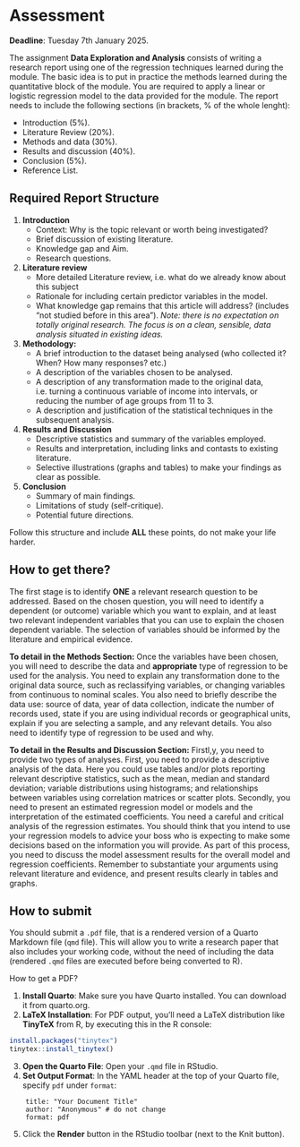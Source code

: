 # Assessment  {.unnumbered}

**Deadline**: Tuesday 7th January 2025.

The assignment **Data Exploration and Analysis** consists of writing a research report using one of the regression techniques learned during the module. The basic idea is to put in practice the methods learned during the quantitative block of the module. You are required to apply a linear or logistic regression model to the data provided for the module. The report needs to include the following sections (in brackets, % of the whole lenght):

 - Introduction (5%).
 - Literature Review (20%).
 - Methods and data (30%).
 - Results and discussion (40%).
 - Conclusion (5%).
 - Reference List.

## Required Report Structure

1. **Introduction**
	- Context: Why is the topic relevant or worth being investigated?
	- Brief discussion of existing literature.
	- Knowledge gap and Aim.
	- Research questions.
 2. **Literature review**
	- More detailed Literature review, i.e. what do we already know about this subject
	- Rationale for including certain predictor variables in the model.
	- What knowledge gap remains that this article will address? (includes "not studied before in this area"). *Note: there is no expectation on totally original research. The focus is on a clean, sensible, data analysis situated in existing ideas.*
3. **Methodology:**
	- A brief introduction to the dataset being analysed (who collected it? When? How many responses? etc.)
	- A description of the variables chosen to be analysed.
	- A description of any transformation made to the original data, i.e. turning a continuous variable of income into intervals, or reducing the number of age groups from 11 to 3.
	- A description and justification of the statistical techniques in the subsequent analysis.
4. **Results and Discussion**
	- Descriptive statistics and summary of the variables employed.
	- Results and interpretation, including links and contasts to existing literature.
	- Selective illustrations (graphs and tables) to make your findings as clear as possible.
5. **Conclusion**
	- Summary of main findings.
	- Limitations of study (self-critique).
	- Potential future directions.

Follow this structure and include **ALL** these points, do not make your life harder.

## How to get there?

The first stage is to identify **ONE**  a relevant research question to be addressed. Based on the chosen question, you will need to identify a dependent (or outcome) variable which you want to explain, and at least two relevant independent variables that you can use to explain the chosen dependent variable. The selection of variables should be informed by the literature and empirical evidence.

**To detail in the Methods Section:** Once the variables have been chosen, you will need to describe the data and **appropriate** type of regression to be used for the analysis. You need to explain any transformation done to the original data source, such as reclassifying variables, or changing variables from continuous to nominal scales. You also need to briefly describe the data use: source of data, year of data collection, indicate the number of records used, state if you are using individual records or geographical units, explain if you are selecting a sample, and any relevant details. You also need to identify type of regression to be used and why. 

**To detail in the Results and Discussion Section:** Firstl,y, you need to provide two types of analyses. First, you need to provide a descriptive analysis of the data. Here you could use tables and/or plots reporting relevant descriptive statistics, such as the mean, median and standard deviation; variable distributions using histograms; and relationships between variables using correlation matrices or scatter plots. Secondly, you need to present an estimated regression model or models and the interpretation of the estimated coefficients. You need a careful and critical analysis of the regression estimates. You should think that you intend to use your regression models to advice your boss who is expecting to make some decisions based on the information you will provide. As part of this process, you need to discuss the model assessment results for the overall model and regression coefficients. Remember to substantiate your arguments using relevant literature and evidence, and present results clearly in tables and graphs.

## How to submit
You should submit a `.pdf` file, that is a rendered version of a Quarto Markdown file (`qmd` file). This will allow you to write a research paper that also includes your working code, without the need of including the data (rendered `.qmd` files are executed before being converted to R).

How to get a PDF?

1.  **Install Quarto**: Make sure you have Quarto installed. You can download it from quarto.org.
2.  **LaTeX Installation**: For PDF output, you’ll need a LaTeX distribution like **TinyTeX** from R, by executing this in the R console:
        
```r
install.packages("tinytex")
tinytex::install_tinytex()
```
   
3.  **Open the Quarto File**: Open your `.qmd` file in RStudio.
4.  **Set Output Format**: In the YAML header at the top of your Quarto file, specify `pdf` under `format`:
    
```
    title: "Your Document Title"
    author: "Anonymous" # do not change
    format: pdf
```  

5.  Click the **Render** button in the RStudio toolbar (next to the Knit button).
